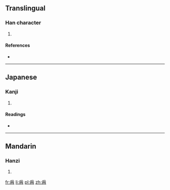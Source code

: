 ==Translingual==

===Han character===
{{Han char|rn=87|rad=爪|as=05|sn=9|four=|canj=月土月 (BGB)}}

# {{defn|Han|sort=爪05}}

====References====
* {{Han ref|kx=0689.030|dkj=19671|dj=1102.070|hdz=32032.050|uh=722F|ud=29231}}

----

==Japanese==

===Kanji===
{{ja-kanji|grade=|rs=爪05}}

# {{defn|lang=ja|sort=爪05}}

====Readings====
* {{ja-readings|on=[[しょう]] (shō)|kun=[[となへ]] (tonahe), [[あげる]] (ageru)}}

----

==Mandarin==

===Hanzi===
{{cmn-hanzi|pin=[[chēng]] ([[cheng1]])|wg=ch'eng<sup>1</sup>}}

# {{defn|lang=cmn|sort=爪05}}

[[fr:爯]]
[[li:爯]]
[[pl:爯]]
[[zh:爯]]